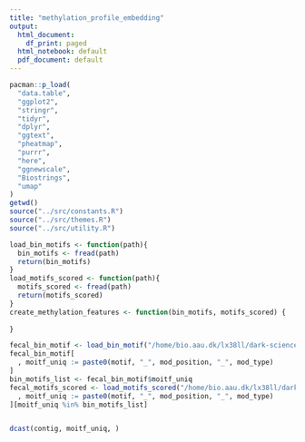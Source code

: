 ```yaml
---
title: "methylation_profile_embedding"
output:
  html_document:
    df_print: paged
  html_notebook: default
  pdf_document: default
---
```




```r
pacman::p_load(
  "data.table",
  "ggplot2",
  "stringr",
  "tidyr",
  "dplyr",
  "ggtext",
  "pheatmap",
  "purrr",
  "here",
  "ggnewscale",
  "Biostrings",
  "umap"
)
getwd()
source("../src/constants.R")
source("../src/themes.R")
source("../src/utility.R")
```


```r
load_bin_motifs <- function(path){
  bin_motifs <- fread(path)
  return(bin_motifs)
}
load_motifs_scored <- function(path){
  motifs_scored <- fread(path)
  return(motifs_scored)
}
create_methylation_features <- function(bin_motifs, motifs_scored) {
  
}
```



```r
fecal_bin_motif <- load_bin_motif("/home/bio.aau.dk/lx38ll/dark-science/motif-identification/analysis/fecal2/nanomotif/mmlong2/bin-motifs.tsv")
fecal_bin_motif[
  , moitf_uniq := paste0(motif, "_", mod_position, "_", mod_type)
]
bin_motifs_list <- fecal_bin_motif$moitf_uniq
fecal_motifs_scored <- load_motifs_scored("/home/bio.aau.dk/lx38ll/dark-science/motif-identification/analysis/fecal2/nanomotif/mmlong2/motifs-scored.tsv")[
  , moitf_uniq := paste0(motif, "_", mod_position, "_", mod_type)
][moitf_uniq %in% bin_motifs_list]


dcast(contig, moitf_uniq, )
```
















